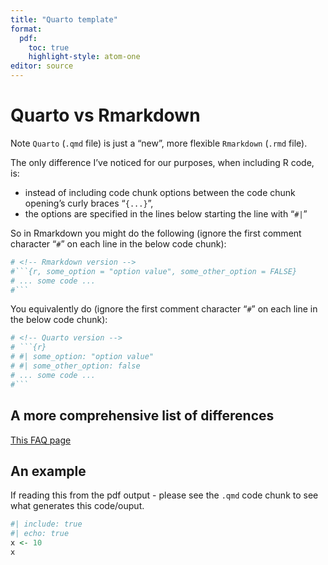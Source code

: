 ```yaml
---
title: "Quarto template"
format: 
  pdf:
    toc: true
    highlight-style: atom-one
editor: source
---
```



# Quarto vs Rmarkdown

Note `Quarto` (`.qmd` file) is just a "new", more flexible `Rmarkdown` (`.rmd` file).

The only difference I've noticed for our purposes, when including R code, is: 

* instead of including code chunk options between the code chunk opening's curly braces "`{...}`", 
* the options are specified in the lines below starting the line with "`#|`"

So in Rmarkdown you might do the following (ignore the first comment character "`#`" on each line in the below code chunk):

```r
# <!-- Rmarkdown version -->
#```{r, some_option = "option value", some_other_option = FALSE}
# ... some code ...
#```
```

You equivalently do (ignore the first comment character "`#`" on each line in the below code chunk):



```r
# <!-- Quarto version -->
# ```{r}
# #| some_option: "option value"
# #| some_other_option: false
# ... some code ...
#```
```

## A more comprehensive list of differences

[This FAQ page](https://quarto.org/docs/faq/rmarkdown.html)


## An example

If reading this from the pdf output - please see the `.qmd` code chunk to see what generates this code/ouput.

```r
#| include: true
#| echo: true
x <- 10
x
```




